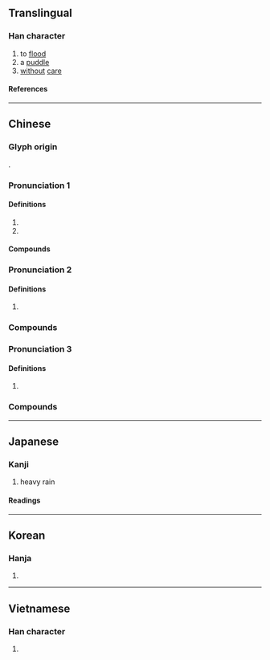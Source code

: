 {{character info}}
==Translingual==

===Han character===
{{Han char|rn=85|rad=水|as=12|sn=15|four=34196|canj=EKCF|ids=⿰氵尞}}

# to [[flood]]
# a [[puddle]]
# [[without]] [[care]]

====References====
{{Han ref|kx=0650.010|dkj=18259|dj=1060.070|hdz=31738.110|uh=6F66}}

----

==Chinese==

===Glyph origin===
{{Han etym}}
{{Han compound|水|尞|c1=s|c2=p|t1=water|ls=psc}}.

===Pronunciation 1===
{{zh-forms|alt=了-second round simplified}}
{{zh-pron
|m=liáo,liǎo
|c=lou5,liu2,liu4
|mn=tw:ló/qz,xm,zz:láu/ml:liáu/xm:liâu
|mn_note=láu - vernacular; liáu/liâu - literary
|mc=n
|oc=n
|ma=
|cat=v,n,adv
}}

====Definitions====
{{zh-hanzi}}

# {{zh-used|潦倒||潦草}}
# {{zh-alt-form|燎|to [[burn]]; to [[scald]]}}

====Compounds====
{{zh-der|潦洌|窮愁潦倒|潦漿泡|潦潦草草|窮途潦倒|潦倒|浮皮潦草|潢潦可薦|潦草塞責|潦草|潦泡|潦亂|龍鍾潦倒}}

===Pronunciation 2===
{{zh-forms|alt=涝-second round simplified}}
{{zh-pron
|m=lǎo
|mc=1
|oc=1
|cat=
}}

====Definitions====
{{zh-hanzi}}

# {{rfdef|zh}}

===Compounds===
{{zh-der|行潦}}

===Pronunciation 3===
{{zh-forms}}
{{zh-pron
|m=lào
|mc=2
|oc=2
|cat=
}}

====Definitions====
{{zh-hanzi}}

# {{rfdef|zh}}

===Compounds===
{{zh-der|塗潦|停潦|泥潦|淫潦|旱潦}}

----

==Japanese==

===Kanji===
{{ja-kanji|grade=|rs=水12}}

# heavy rain

====Readings====
{{ja-readings
|goon=ろう<らう
|kanon=ろう<らう
|kun=にわたずみ<にはたづみ
}}

----

==Korean==

===Hanja===
{{ko-hanja|hangeul=[[료]]>[[요]]|eumhun=|rv=ryo>yo|mr=ryo>yo|y=lyo>yo}}

# {{rfdef|ko|sort=水12}}

----

==Vietnamese==

===Han character===
{{vi-readings|rs=水12|reading=lẻo}}

# {{rfdef|vi|sort=水12}}
